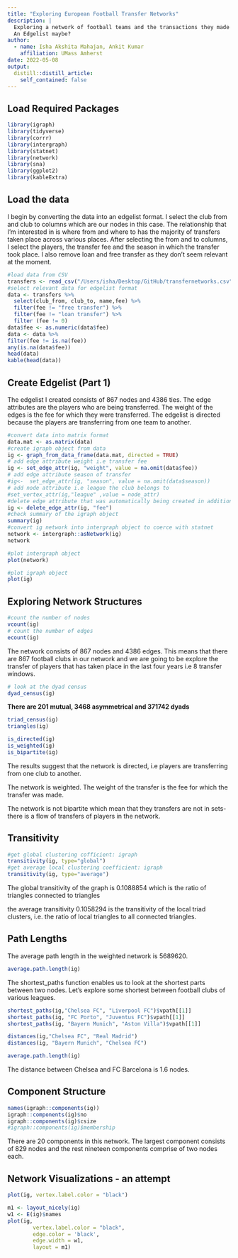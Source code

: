 ```yaml
---
title: "Exploring European Football Transfer Networks"
description: |
  Exploring a network of football teams and the transactions they made from 2018-2021. 
  An Edgelist maybe?
author:
  - name: Isha Akshita Mahajan, Ankit Kumar
    affiliation: UMass Amherst
date: 2022-05-08
output:
  distill::distill_article:
    self_contained: false
---
```



## Load Required Packages 

```r
library(igraph)
library(tidyverse)
library(corrr)
library(intergraph)
library(statnet)
library(network)
library(sna)
library(ggplot2)
library(kableExtra)
```

## Load the data 

I begin by converting the data into an edgelist format. I select the club from and club to columns which are our nodes in this case. The relationship that I'm interested in is where from and where to has the majority of transfers taken place across various places. After selecting the from and to columns, I select the players, the transfer fee and the season in which the transfer took place. I also remove loan and free transfer as they don't seem relevant at the moment. 

```r
#load data from CSV
transfers <- read_csv("/Users/isha/Desktop/GitHub/transfernetworks.csv")
#select relevant data for edgelist format
data <- transfers %>% 
  select(club_from, club_to, name,fee) %>% 
  filter(fee != "free transfer") %>% 
  filter(fee != "loan transfer") %>% 
  filter (fee != 0)
data$fee <- as.numeric(data$fee) 
data <- data %>% 
filter(fee != is.na(fee))
any(is.na(data$fee))
head(data)
kable(head(data))
```

## Create Edgelist (Part 1)

The edgelist I created consists of 867 nodes and 4386 ties. The edge attributes are the players who are being transferred. The weight of the edges is the fee for which they were transferred. The edgelist is directed because the players are transferring from one team to another. 

```r
#convert data into matrix format
data.mat <- as.matrix(data)
#create igraph object from data
ig <- graph_from_data_frame(data.mat, directed = TRUE)
# add edge attribute weight i.e transfer fee
ig <- set_edge_attr(ig, "weight", value = na.omit(data$fee))
# add edge attribute season of transfer
#ig<-  set_edge_attr(ig, "season", value = na.omit(data$season))
# add node attribute i.e league the club belongs to
#set_vertex_attr(ig,"league" ,value = node_attr)
#delete edge attribute that was automatically being created in addition to weight
ig <- delete_edge_attr(ig, "fee")
#check summary of the igraph object
summary(ig)
#convert ig network into intergraph object to coerce with statnet
network <- intergraph::asNetwork(ig) 
network
```

```r
#plot intergraph object
plot(network)
```

```r
#plot igraph object 
plot(ig)
```

## Exploring Network Structures 

```r
#count the number of nodes
vcount(ig)
# count the number of edges
ecount(ig)
```

The network consists of 867 nodes and 4386 edges. This means that there are 867 football clubs in our network and we are going to be explore the transfer of players that has taken place in the last four years i.e 8 transfer windows. 

```r
# look at the dyad census
dyad_census(ig)
```

**There are 201 mutual, 3468 asymmetrical and 371742 dyads**

```r
triad_census(ig)
triangles(ig)
```


```r
is_directed(ig)
is_weighted(ig)
is_bipartite(ig)
```

The results suggest that the network is directed, i.e players are transferring from one club to another. 

The network is weighted. The weight of the transfer is the fee for which the transfer was made. 

The network is not bipartite which mean that they transfers are not in sets- there is a flow of transfers of players in the network.


## Transitivity

```r
#get global clustering cofficient: igraph
transitivity(ig, type="global")
#get average local clustering coefficient: igraph
transitivity(ig, type="average")
```


The global transitivity of the graph is 0.1088854 which is the ratio of triangles connected to triangles

the average transitivity 0.1058294 is the transitivity of the local triad clusters, i.e. the ratio of local triangles to all connected triangles. 

## Path Lengths 

The average path length in the weighted network is 5689620.

```r
average.path.length(ig)
```

The shortest_paths function enables us to look at the shortest parts between two nodes. Let's explore some shortest between football clubs of various leagues.

```r
shortest_paths(ig,"Chelsea FC", "Liverpool FC")$vpath[[1]]
shortest_paths(ig, "FC Porto", "Juventus FC")$vpath[[1]]
shortest_paths(ig, "Bayern Munich", "Aston Villa")$vpath[[1]]
```


```r
distances(ig,"Chelsea FC", "Real Madrid")
distances(ig, "Bayern Munich", "Chelsea FC")
```


```r
average.path.length(ig)
```

The distance between Chelsea and FC Barcelona is 1.6 nodes.

## Component Structure 

```r
names(igraph::components(ig))
igraph::components(ig)$no
igraph::components(ig)$csize
#igraph::components(ig)$membership
```

There are 20 components in this network. The largest component consists of 829 nodes and the rest nineteen components comprise of two nodes each.


## Network Visualizations - an attempt

```r
plot(ig, vertex.label.color = "black")
```

```r
m1 <- layout_nicely(ig)
w1 <- E(ig)$names
plot(ig, 
        vertex.label.color = "black", 
        edge.color = 'black',
        edge.width = w1,
        layout = m1)
```




